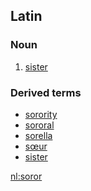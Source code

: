 ==Latin==
===Noun===

#[[sister]]

===Derived terms===
*[[sorority]]
*[[sororal]]
*[[sorella]]
*[[sœur]]
*[[sister]]

[[nl:soror]]